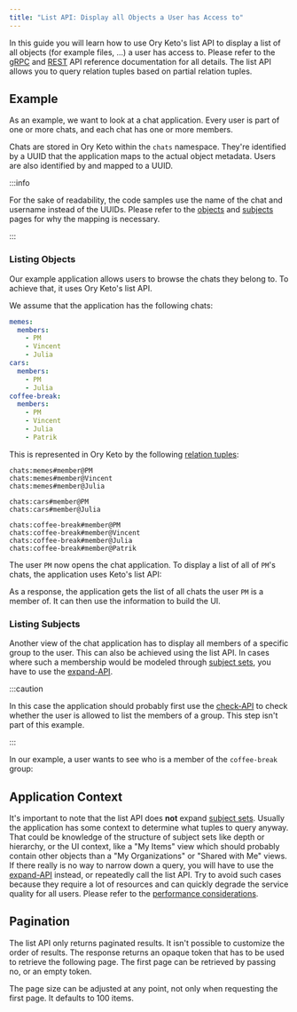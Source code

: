 ```yaml
---
title: "List API: Display all Objects a User has Access to"
---
```



In this guide you will learn how to use Ory Keto's list API to display a list of
all objects (for example files, ...) a user has access to. Please refer to the
[gRPC](../reference/proto-api.mdx) and [REST](../reference/rest-api.mdx) API
reference documentation for all details. The list API allows you to query
relation tuples based on partial relation tuples.

## Example

As an example, we want to look at a chat application. Every user is part of one
or more chats, and each chat has one or more members.

Chats are stored in Ory Keto within the `chats` namespace. They're identified by
a UUID that the application maps to the actual object metadata. Users are also
identified by and mapped to a UUID.

:::info

For the sake of readability, the code samples use the name of the chat and
username instead of the UUIDs. Please refer to the
[objects](../concepts/objects.mdx) and [subjects](../concepts/subjects.mdx)
pages for why the mapping is necessary.

:::

### Listing Objects

Our example application allows users to browse the chats they belong to. To
achieve that, it uses Ory Keto's list API.

We assume that the application has the following chats:

```yml
memes:
  members:
    - PM
    - Vincent
    - Julia
cars:
  members:
    - PM
    - Julia
coffee-break:
  members:
    - PM
    - Vincent
    - Julia
    - Patrik
```

This is represented in Ory Keto by the following
[relation tuples](../concepts/relation-tuples.mdx):

```keto-relation-tuples
chats:memes#member@PM
chats:memes#member@Vincent
chats:memes#member@Julia

chats:cars#member@PM
chats:cars#member@Julia

chats:coffee-break#member@PM
chats:coffee-break#member@Vincent
chats:coffee-break#member@Julia
chats:coffee-break#member@Patrik
```

The user `PM` now opens the chat application. To display a list of all of `PM`'s
chats, the application uses Keto's list API:

<CodeTabs
  sampleId="list-api-display-objects/01-list-PM"
  version="v0.7.0-alpha.1"
/>

As a response, the application gets the list of all chats the user `PM` is a
member of. It can then use the information to build the UI.

### Listing Subjects

Another view of the chat application has to display all members of a specific
group to the user. This can also be achieved using the list API. In cases where
such a membership would be modeled through
[subject sets](../concepts/subjects.mdx#subject-sets), you have to use the
[expand-API](./expand-api-display-who-has-access.mdx).

:::caution

In this case the application should probably first use the
[check-API](./simple-access-check-guide.mdx) to check whether the user is
allowed to list the members of a group. This step isn't part of this example.

:::

In our example, a user wants to see who is a member of the `coffee-break` group:

<CodeTabs
  sampleId="list-api-display-objects/02-list-coffee-break"
  version="v0.7.0-alpha.1"
/>

## Application Context

It's important to note that the list API does **not** expand
[subject sets](../concepts/subjects.mdx#subject-sets). Usually the application
has some context to determine what tuples to query anyway. That could be
knowledge of the structure of subject sets like depth or hierarchy, or the UI
context, like a "My Items" view which should probably contain other objects than
a "My Organizations" or "Shared with Me" views. If there really is no way to
narrow down a query, you will have to use the
[expand-API](./expand-api-display-who-has-access) instead, or repeatedly call
the list API. Try to avoid such cases because they require a lot of resources
and can quickly degrade the service quality for all users. Please refer to the
[performance considerations](../performance.mdx).

## Pagination

The list API only returns paginated results. It isn't possible to customize the
order of results. The response returns an opaque token that has to be used to
retrieve the following page. The first page can be retrieved by passing no, or
an empty token.

The page size can be adjusted at any point, not only when requesting the first
page. It defaults to 100 items.
